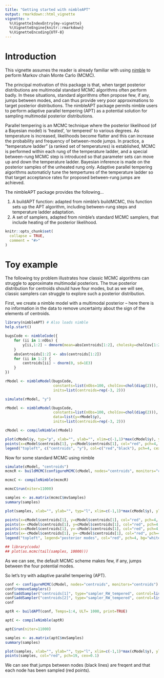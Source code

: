 ```yaml
---
title: "Getting started with nimbleAPT"
output: rmarkdown::html_vignette
vignette: >
  %\VignetteIndexEntry{my-vignette}
  %\VignetteEngine{knitr::rmarkdown}
  %\VignetteEncoding{UTF-8}
---
```


<!-- Add this vignette to the documentation via roxygen2::roxygenise() and  R CMD build -->

<!-- setwd("/home/pleydell/nimbleProject/nimble-snippets/nimbleAPT"); roxygen2::roxygenise() -->

# Introduction

This vignette assumes the reader is already familiar with using [nimble](https://r-nimble.org/) to perform Markov chain Monte Carlo (MCMC).

The principal motivation of this package is that, when target posterior distributions are multimodal standard MCMC algorithms often perform badly.
In these situations, standard algorithms often propose few, if any, jumps between modes, and can thus provide very poor approximations to target posterior distributions.
The nimbleAPT package permits nimble users to perform adaptive parallel tempering (APT) as a potential solution for sampling multimodal posterior distributions.

Parallel tempering is an MCMC technique 
where the posterior likelihood (of a Bayesian model) is 'heated', 'or tempered' to various degrees.
As temperature is increased, likelihoods become flatter and this can increase the probability and frequency of between-mode jumps. 
In practice, a "temperature ladder" (a ranked set of temperatures) is established, 
MCMC is performed within each rung of the temperature ladder, 
and a special between-rung MCMC step is introduced so that parameter sets can move up and down the temperature ladder.
Bayesian inference is made on the posterior samples of the unheated rung only.
Adaptive parallel tempering algorithms automaticly tune the tempertures of the temperature ladder 
so that target acceptance rates for proposed between-rung jumps are achieved. 

The nimbleAPT package provides the following...

1. A buildAPT function: adapted from nimble's buildMCMC, this function sets up the APT algorithm, including between-rung steps and temperature ladder adaptation.
2. A set of samplers, adapted from nimble's standard MCMC samplers, that include heating of the posterior likelihood.


```r
knitr::opts_chunk$set(
  collapse = TRUE,
  comment = "#>"
)
```

# Toy example

The following toy problem illustrates how classic MCMC algorithms can struggle to approximate multimodal posteriors. The true posterior distribution for centroids should have four modes, but as we will see, classic samplers can struggle to explore such a posterior distribution. 

First, we create a nimble model with a multimodal posterior -- here there is no information in the data to remove uncertainty about the sign of the elements of centroids.

```r
library(nimbleAPT) # Also loads nimble
help.start()

bugsCode <- nimbleCode({
    for (ii in 1:nObs) {
        y[ii,1:2] ~ dmnorm(mean=absCentroids[1:2], cholesky=cholCov[1:2,1:2], prec_param=0)
    }
    absCentroids[1:2] <- abs(centroids[1:2])
    for (ii in 1:2) {
        centroids[ii] ~ dnorm(0, sd=1E3)
    }
})

rModel <- nimbleModel(bugsCode,
                      constants=list(nObs=100, cholCov=chol(diag(2))),
                      inits=list(centroids=rep(-3, 2)))

simulate(rModel, "y")

rModel <- nimbleModel(bugsCode,
                      constants=list(nObs=100, cholCov=chol(diag(2))),
                      data=list(y=rModel$y), 
                      inits=list(centroids=rep(-3, 2)))

cModel <- compileNimble(rModel)

plot(cModel$y, typ="p", xlab="", ylab="", xlim=c(-1,1)*max(cModel$y), ylim=c(-1,1)*max(cModel$y), pch=4)
points(x=cModel$centroids[1], y=cModel$centroids[1], col="red", pch=4, cex=3)
legend("topleft", c("centroids", "y"), col=c("red","black"), pch=4, cex=2)

```

Now for some standard MCMC using nimble


```r

simulate(cModel, "centroids")
mcmcR <- buildMCMC(configureMCMC(cModel, nodes="centroids", monitors="centroids"), print=TRUE)

mcmcC <- compileNimble(mcmcR)

mcmcC$run(niter=11000)

samples <- as.matrix(mcmcC$mvSamples)
summary(samples)

plot(samples, xlab="", ylab="", typ="l", xlim=c(-1,1)*max(cModel$y), ylim=c(-1,1)*max(cModel$y))

points(x=cModel$centroids[1], y=cModel$centroids[1], col="red", pch=4, cex=3)
points(x=-cModel$centroids[1], y=cModel$centroids[1], col="red", pch=4, cex=3)
points(x=cModel$centroids[1], y=-cModel$centroids[1], col="red", pch=4, cex=3)
points(x=-cModel$centroids[1], y=-cModel$centroids[1], col="red", pch=4, cex=3)
legend("topleft", legend="posterior modes", col="red", pch=4, bg="white")

## library(coda)
## plot(as.mcmc(tail(samples, 10000)))

```

As we can see, the default MCMC scheme makes few, if any, jumps between the four potential modes. 

So let's try with adaptive parallel tempering (APT).


```r

conf <- configureMCMC(cModel, nodes="centroids", monitors="centroids")
conf$removeSamplers()
conf$addSampler("centroids[1]", type="sampler_RW_tempered", control=list(temperPriors=TRUE))
conf$addSampler("centroids[2]", type="sampler_RW_tempered", control=list(temperPriors=TRUE))
conf

aptR <- buildAPT(conf, Temps=1:4, ULT= 1000, print=TRUE)

aptC <- compileNimble(aptR)

aptC$run(niter=11000)

samples <- as.matrix(aptC$mvSamples)
summary(samples)

plot(samples, xlab="", ylab="", typ="l", xlim=c(-1,1)*max(cModel$y), ylim=c(-1,1)*max(cModel$y))
points(samples, col="red", pch=19, cex=0.1)

```

We can see that jumps between nodes (black lines) are freqent and that each node has been sampled (red points).

